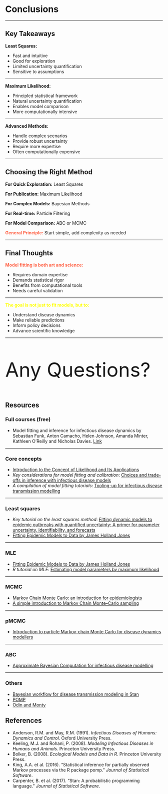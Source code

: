 # Conclusions

------------------------------------------------------------------------

## Key Takeaways

**Least Squares:**

-   Fast and intuitive
-   Good for exploration
-   Limited uncertainty quantification
-   Sensitive to assumptions

------------------------------------------------------------------------

**Maximum Likelihood:**

-   Principled statistical framework
-   Natural uncertainty quantification
-   Enables model comparison
-   More computationally intensive

------------------------------------------------------------------------

**Advanced Methods:**

-   Handle complex scenarios
-   Provide robust uncertainty
-   Require more expertise
-   Often computationally expensive

------------------------------------------------------------------------

## Choosing the Right Method

**For Quick Exploration:** Least Squares

**For Publication:** Maximum Likelihood

**For Complex Models:** Bayesian Methods

**For Real-time:** Particle Filtering

**For Model Comparison:** ABC or MCMC

[**General Principle:**]{style="color: tomato;"} Start simple, add complexity as needed

------------------------------------------------------------------------

## Final Thoughts

[**Model fitting is both art and science:**]{style="color: tomato;"}

-   Requires domain expertise
-   Demands statistical rigor
-   Benefits from computational tools
-   Needs careful validation

------------------------------------------------------------------------

[**The goal is not just to fit models, but to:**]{style="color: #FFFF00;"}

-   Understand disease dynamics
-   Make reliable predictions
-   Inform policy decisions
-   Advance scientific knowledge

------------------------------------------------------------------------

::: {.fragment style="font-size: 450%"}
Any Questions?
:::

## Resources

### Full courses (free)

-   Model fitting and inference for infectious disease dynamics by Sebastian Funk, Anton Camacho, Helen Johnson, Amanda Minter, Kathleen O'Reilly and Nicholas Davies. [Link](https://sbfnk.github.io/mfiidd/index.html)

------------------------------------------------------------------------

### Core concepts

-   [Introduction to the Concept of Likelihood and Its Applications](https://journals.sagepub.com/doi/10.1177/2515245917744314)
-   *Key considerations for model fitting and calibration*: [Choices and trade-offs in inference with infectious disease models](https://www.sciencedirect.com/science/article/pii/S1755436519300441?via%3Dihub)
-   *A compilation of model fitting tutorials*: [Tooling-up for infectious disease transmission modelling](https://www.sciencedirect.com/science/article/pii/S1755436520300220)

------------------------------------------------------------------------

### Least squares

-   *Key tutorial on the least squares method*: [Fitting dynamic models to epidemic outbreaks with quantified uncertainty: A primer for parameter uncertainty, identifiability, and forecasts](https://www.sciencedirect.com/science/article/pii/S2468042717300234)
-   [Fitting Epidemic Models to Data by James Holland Jones](https://web.stanford.edu/class/earthsys214/notes/fit.html)

------------------------------------------------------------------------

### MLE

-   [Fitting Epidemic Models to Data by James Holland Jones](https://web.stanford.edu/class/earthsys214/notes/fit.html)
-   *R tutorial on MLE*: [Estimating model parameters by maximum likelihood](https://daphnia.ecology.uga.edu/drakelab/wp-content/uploads/2014/07/likelihood.pdf)

------------------------------------------------------------------------

### MCMC

-   [Markov Chain Monte Carlo: an introduction for epidemiologists](10.1093/ije/dyt043)
-   [A simple introduction to Markov Chain Monte–Carlo sampling](10.3758/s13423-016-1015-8)

------------------------------------------------------------------------

### pMCMC

-   [Introduction to particle Markov-chain Monte Carlo for disease dynamics modellers](https://www.sciencedirect.com/science/article/pii/S1755436519300301)

------------------------------------------------------------------------

### ABC

-   [Approximate Bayesian Computation for infectious disease modelling](%5B10.1016/j.epidem.2019.100368%5D(https://doi.org/10.1016/j.epidem.2019.100368))

------------------------------------------------------------------------

### Others

-   [Bayesian workflow for disease transmission modeling in Stan](https://mc-stan.org/learn-stan/case-studies/boarding_school_case_study.html)
-   [POMP](https://kingaa.github.io/pomp/vignettes/getting_started.html)
-   [Odin and Monty](https://mrc-ide.github.io/odin-monty/)

## References

-   Anderson, R.M. and May, R.M. (1991). *Infectious Diseases of Humans: Dynamics and Control*. Oxford University Press.
-   Keeling, M.J. and Rohani, P. (2008). *Modeling Infectious Diseases in Humans and Animals*. Princeton University Press.
-   Bolker, B. (2008). *Ecological Models and Data in R*. Princeton University Press.
-   King, A.A. et al. (2016). "Statistical inference for partially observed Markov processes via the R package pomp." *Journal of Statistical Software*.
-   Carpenter, B. et al. (2017). "Stan: A probabilistic programming language." *Journal of Statistical Software*.
